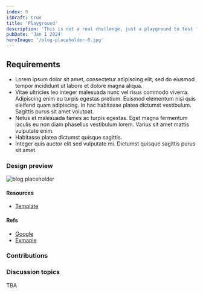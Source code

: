 ```yaml
---
index: 0
isDraft: true
title: 'Playground'
description: 'This is not a real challenge, just a playground to test features.'
pubDate: 'Jan 1 2024'
heroImage: '/blog-placeholder-0.jpg'
---
```



## Requirements
- Lorem ipsum dolor sit amet, consectetur adipiscing elit, sed do eiusmod tempor incididunt ut labore et dolore magna aliqua.
- Vitae ultricies leo integer malesuada nunc vel risus commodo viverra. Adipiscing enim eu turpis egestas pretium. Euismod elementum nisi quis eleifend quam adipiscing. In hac habitasse platea dictumst vestibulum. Sagittis purus sit amet volutpat.
- Netus et malesuada fames ac turpis egestas. Eget magna fermentum iaculis eu non diam phasellus vestibulum lorem. Varius sit amet mattis vulputate enim.
- Habitasse platea dictumst quisque sagittis.
- <Special /> Integer quis auctor elit sed vulputate mi. Dictumst quisque sagittis purus sit amet.

### Design preview
![blog placeholder](/fe-hunger-games/blog-placeholder-1.jpg)

#### Resources
* [Template](/fe-hunger-games/challenge-contributions/0/template.html)

#### Refs
* [Google](https://www.google.com)
* [Exmaple](https://www.example.com)

### Contributions
<DocumentPreview content={rpetrovDocument} index="0" fileName="rpetrov.html" />

### Discussion topics
TBA

<Winner>
  <DocumentPreview content={rpetrovDocument} index="0" fileName="rpetrov.html" />
</Winner>
